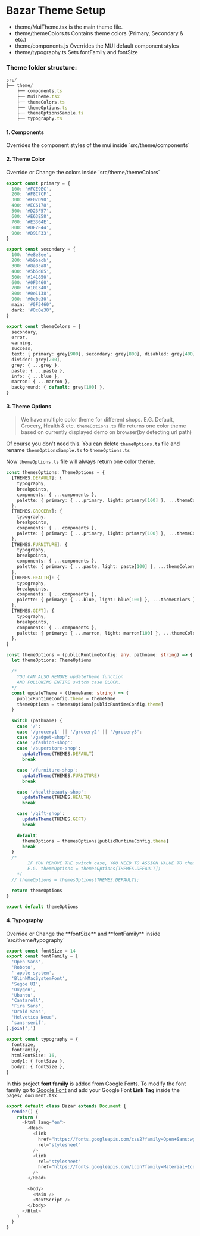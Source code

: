 <h1 className="text-primary">Bazar Theme Setup</h1>

- theme/MuiTheme.tsx is the main theme file.
- theme/themeColors.ts Contains theme colors (Primary, Secondary & etc.)
- theme/components.js Overrides the MUI default component styles
- theme/typography.ts Sets fontFamily and fontSize

### Theme folder structure:

```ts
src/
├── theme/
    ├── components.ts
    ├── MuiTheme.tsx
    ├── themeColors.ts
    ├── themeOptions.ts
    ├── themeOptionsSample.ts
    ├── typography.ts
```

<h4>1. Components</h4>
Overrides the component styles of the mui inside `src/theme/components`

<h4>2. Theme Color</h4>
Override or Change the colors inside `src/theme/themeColors`

```ts
export const primary = {
  100: '#FCE9EC',
  200: '#F8C7CF',
  300: '#F07D90',
  400: '#EC6178',
  500: '#D23F57',
  600: '#E63E58',
  700: '#E3364E',
  800: '#DF2E44',
  900: '#D91F33',
}

export const secondary = {
  100: '#e8e8ee',
  200: '#b9bacb',
  300: '#8a8ca8',
  400: '#5b5d85',
  500: '#141850',
  600: '#0F3460',
  700: '#101340',
  800: '#0e1138',
  900: '#0c0e30',
  main: '#0F3460',
  dark: '#0c0e30',
}

export const themeColors = {
  secondary,
  error,
  warning,
  success,
  text: { primary: grey[900], secondary: grey[800], disabled: grey[400] },
  divider: grey[200],
  grey: { ...grey },
  paste: { ...paste },
  info: { ...blue },
  marron: { ...marron },
  background: { default: grey[100] },
}
```

<h4>3. Theme Options</h4>

> We have multiple color theme for different shops. E.G. Default, Grocery, Health & etc. `themeOptions.ts` file returns one color theme based on currently displayed demo on browser(by detecting url path)

Of course you don't need this. You can delete `themeOptions.ts` file and rename `themeOptionsSample.ts` to `themeOptions.ts`

Now `themeOptions.ts` file will always return one color theme.

```ts
const themesOptions: ThemeOptions = {
  [THEMES.DEFAULT]: {
    typography,
    breakpoints,
    components: { ...components },
    palette: { primary: { ...primary, light: primary[100] }, ...themeColors },
  },
  [THEMES.GROCERY]: {
    typography,
    breakpoints,
    components: { ...components },
    palette: { primary: { ...primary, light: primary[100] }, ...themeColors },
  },
  [THEMES.FURNITURE]: {
    typography,
    breakpoints,
    components: { ...components },
    palette: { primary: { ...paste, light: paste[100] }, ...themeColors },
  },
  [THEMES.HEALTH]: {
    typography,
    breakpoints,
    components: { ...components },
    palette: { primary: { ...blue, light: blue[100] }, ...themeColors },
  },
  [THEMES.GIFT]: {
    typography,
    breakpoints,
    components: { ...components },
    palette: { primary: { ...marron, light: marron[100] }, ...themeColors },
  },
}

const themeOptions = (publicRuntimeConfig: any, pathname: string) => {
  let themeOptions: ThemeOptions

  /*
    YOU CAN ALSO REMOVE updateTheme function
    AND FOLLOWING ENTIRE switch case BLOCK.
  */
  const updateTheme = (themeName: string) => {
    publicRuntimeConfig.theme = themeName
    themeOptions = themesOptions[publicRuntimeConfig.theme]
  }

  switch (pathname) {
    case '/':
    case '/grocery1' || '/grocery2' || '/grocery3':
    case '/gadget-shop':
    case '/fashion-shop':
    case '/superstore-shop':
      updateTheme(THEMES.DEFAULT)
      break

    case '/furniture-shop':
      updateTheme(THEMES.FURNITURE)
      break

    case '/healthbeauty-shop':
      updateTheme(THEMES.HEALTH)
      break

    case '/gift-shop':
      updateTheme(THEMES.GIFT)
      break

    default:
      themeOptions = themesOptions[publicRuntimeConfig.theme]
      break
  }
  /*
        IF YOU REMOVE THE switch case, YOU NEED TO ASSIGN VALUE TO themeOptions
        E.G. themeOptions = themesOptions[THEMES.DEFAULT];
    */
  // themeOptions = themesOptions[THEMES.DEFAULT];

  return themeOptions
}

export default themeOptions
```

<h4>4. Typography</h4>
Override or Change the **fontSize** and **fontFamily** inside `src/theme/typography`

```ts
export const fontSize = 14
export const fontFamily = [
  'Open Sans',
  'Roboto',
  '-apple-system',
  'BlinkMacSystemFont',
  'Segoe UI',
  'Oxygen',
  'Ubuntu',
  'Cantarell',
  'Fira Sans',
  'Droid Sans',
  'Helvetica Neue',
  'sans-serif',
].join(',')

export const typography = {
  fontSize,
  fontFamily,
  htmlFontSize: 16,
  body1: { fontSize },
  body2: { fontSize },
}
```

In this project **font family** is added from Google Fonts. To modify the font family go to [Google Font](https://fonts.google.com) and add your Google Font **Link Tag** inside the `pages/_document.tsx`

```ts
export default class Bazar extends Document {
  render() {
    return (
      <Html lang="en">
        <Head>
          <link
            href="https://fonts.googleapis.com/css2?family=Open+Sans:wght@400;600;700;900&display=swap"
            rel="stylesheet"
          />
          <link
            rel="stylesheet"
            href="https://fonts.googleapis.com/icon?family=Material+Icons"
          />
        </Head>

        <body>
          <Main />
          <NextScript />
        </body>
      </Html>
    )
  }
}
```
